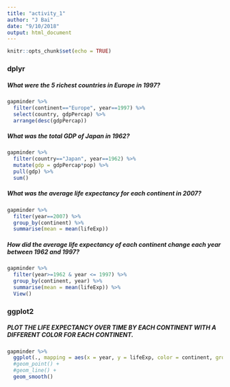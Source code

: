 ```yaml
---
title: "activity_1"
author: "J Bai"
date: "9/10/2018"
output: html_document
---
```


```r
knitr::opts_chunk$set(echo = TRUE)
```

### dplyr
##### What were the 5 richest countries in Europe in 1997? 
```r
gapminder %>%
  filter(continent=="Europe", year==1997) %>%
  select(country, gdpPercap) %>%
  arrange(desc(gdpPercap))
```

##### What was the total GDP of Japan in 1962?
```r
gapminder %>%
  filter(country=="Japan", year==1962) %>%
  mutate(gdp = gdpPercap*pop) %>%
  pull(gdp) %>%
  sum()
```

##### What was the average life expectancy for each continent in 2007?
```r
gapminder %>%
  filter(year==2007) %>%
  group_by(continent) %>%
  summarise(mean = mean(lifeExp))
```

##### How did the average life expectancy of each continent change each year between 1962 and 1997?
```r
gapminder %>%
  filter(year>=1962 & year <= 1997) %>%
  group_by(continent, year) %>%
  summarise(mean = mean(lifeExp)) %>%
  View()
```

### ggplot2
##### PLOT THE LIFE EXPECTANCY OVER TIME BY EACH CONTINENT WITH A DIFFERENT COLOR FOR EACH CONTINENT.
```r
gapminder %>%
  ggplot(., mapping = aes(x = year, y = lifeExp, color = continent, group = country)) + 
  #geom_point() +
  #geom_line() +
  geom_smooth()
```

